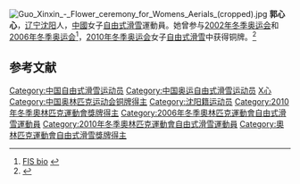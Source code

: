 {{MedalTableTop}}
{{MedalSport|女子[[自由式滑雪|自由式滑雪]]}}
{{MedalCountry | {{CHN}} }}
{{MedalCompetition|[[奥林匹克运动会|奥林匹克运动会]]}}
{{MedalBronze|[[2010年冬季奧林匹克運動會|2010年溫哥華]]|[[2010年冬季奧林匹克運動會自由式滑雪比賽|空中技巧]]}}
{{MedalBottom}}
[[File:Guo_Xinxin_-_Flower_ceremony_for_Womens_Aerials_(cropped).jpg|thumb]]
'''郭心心'''{{BD|1983年|8月2日}}，[[辽宁|辽宁]][[沈阳|沈阳]]人，[[中華人民共和國|中國]]女子[[自由式滑雪|自由式滑雪]]運動員。她曾参与[[2002年冬季奥运会|2002年冬季奥运会]]和[[2006年冬季奥运会|2006年冬季奥运会]]<ref>[http://www.fis-ski.com/de/606/615.html?type=biog&competitorid=22375&sector=FS FIS bio] {{webarchive|url=https://web.archive.org/web/20110604065238/http://www.fis-ski.com/de/606/615.html?type=biog&competitorid=22375&sector=FS |date=2011-06-04 }}</ref>，[[2010年冬季奥运会|2010年冬季奥运会]]女子[[自由式滑雪|自由式滑雪]]中获得铜牌。<ref>{{Cite web |url=http://www.vancouver2010.com/olympic-freestyle-skiing/athletes/xinxin-guo_ath1017877Mo.html |title=Vancouver 2010 Profile |accessdate=2010-02-25 |archive-date=2010-04-08 |archive-url=https://web.archive.org/web/20100408203939/http://www.vancouver2010.com/olympic-freestyle-skiing/athletes/xinxin-guo_ath1017877Mo.html |dead-url=no }}</ref>

== 参考文献 ==
{{Reflist}}

{{DEFAULTSORT:Guo, Xinxin}}
[[Category:中国自由式滑雪运动员|Category:中国自由式滑雪运动员]]
[[Category:中国奥运自由式滑雪运动员|Category:中国奥运自由式滑雪运动员]]
[[Category:郭姓|X心]]
[[Category:中国奥林匹克运动会铜牌得主|Category:中国奥林匹克运动会铜牌得主]]
[[Category:沈阳籍运动员|Category:沈阳籍运动员]]
[[Category:2010年冬季奧林匹克運動會獎牌得主|Category:2010年冬季奧林匹克運動會獎牌得主]]
[[Category:2006年冬季奧林匹克運動會自由式滑雪運動員|Category:2006年冬季奧林匹克運動會自由式滑雪運動員]]
[[Category:2010年冬季奧林匹克運動會自由式滑雪運動員|Category:2010年冬季奧林匹克運動會自由式滑雪運動員]]
[[Category:奧林匹克運動會自由式滑雪獎牌得主|Category:奧林匹克運動會自由式滑雪獎牌得主]]

{{China-sport-bio-stub}}